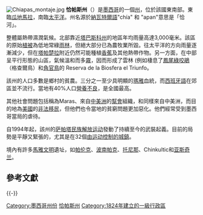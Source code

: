 {{NoteTA
|1=zh-hk:瑪雅;zh-cn:玛雅;zh-sg:马雅;zh-tw:馬雅;
}}
{{Infobox settlement
| name          = 恰帕斯州
| official_name = ''Estado Libre y Soberano de Chiapas''
| native_name_lang          =
| settlement_type           = 州
| image_flag                = Flag of Chiapas.svg
| flag_size                 = 160
| flag_alt                  =
| image_shield              = Coat of arms of Chiapas.svg
| shield_size               =
| image_seal                = 
| seal_size                 = 80px
| nickname                  = <!-- NO -->
| motto                     = <!-- NO -->
| anthem                    = [[Himno_a_Chiapas|Himno a Chiapas]]
| image_map                 = Chiapas in Mexico (location map scheme).svg
| map_caption               = 在墨西哥的位置
| coordinates               = {{coord|16|25|N|92|25|W|display=inline,title}}
| coor_pinpoint             =
| coordinates_footnotes     =
| subdivision_type          = 國
| subdivision_name          = [[墨西哥|墨西哥]]
| subdivision_type1         = 首府
| subdivision_name1         = [[图斯特拉古铁雷斯|图斯特拉古铁雷斯]]
| subdivision_type2         = 最大城市
| subdivision_name2         = [[图斯特拉古铁雷斯|图斯特拉古铁雷斯]]
| subdivision_type3         = [[自治区_(墨西哥)|自治區]]
| subdivision_name3         = 118個
| established_title         = 納入
| established_date          = 1824年9月14日<ref>{{cite news| title=La diputación provincial y el federalismo mexicano| url=https://books.google.com/books?id=i_GK_-6deKIC&pg=PA227| language=es| accessdate=2017-09-08| archive-date=2019-06-05| archive-url=https://web.archive.org/web/20190605230657/https://books.google.com/books?id=i_GK_-6deKIC&pg=PA227| dead-url=no}}</ref>
| established_title2     = 次序
| established_date2      = 第19個{{Ref label|engoffbox|a|}}
| founder                   =
| seat_type                 =
| seat                      =
| government_footnotes      =
| leader_party              =
| leader_title              = 州長
| leader_name               = [[Manuel_Velasco_Coello|Manuel Velasco Coello]] [[File:PVE_Party_(Mexico).svg|PVEM]]
| leader_title1             = 參議員<ref>{{cite web |title=Senadores por Chiapas LXI Legislatura |url=http://www.senado.gob.mx/index.php?ver=int&mn=9&sm=3 |publisher=Senado de la Republica |accessdate=March 6, 2013 |archive-date=2019-01-07 |archive-url=https://web.archive.org/web/20190107001132/http://www.senado.gob.mx/index.php?ver=int&mn=9&sm=3%20 |dead-url=no }}</ref>
| leader_name1              = [[Luis_Armando_Melgar_Bravo|Luis Armando Melgar Bravo]] [[File:PVE_Party_(Mexico).svg|PVEM]]<br />[[Roberto_Albores_Gleason|Roberto Albores Gleason]] [[File:PRI_logo_(Mexico).svg|PRI]]<br />[[Zoé_Robledo_Arbulo|Zoé Robledo Arbulo]] [[File:PRD_logo_without_border_(Mexico).svg|PRD]]
|leader_title2              = [[众议院_(墨西哥)|眾議員]]<ref>{{cite web |title=Listado de Diputados por Grupo Parlamentario del Estado de Chiapas |url=http://sitl.diputados.gob.mx/LXI_leg/listado_diputados_gpnp.php?tipot=Edo&edot=5 |publisher=Camara de Diputados |accessdate=2010-10-20 |archive-date=2019-01-07 |archive-url=https://web.archive.org/web/20190107001143/http://sitl.diputados.gob.mx/LXI_leg/listado_diputados_gpnp.php?tipot=Edo&edot=5%20 |dead-url=no }}</ref>
|leader_name2               = 
| unit_pref                  = Metric<!-- or US or UK -->
| area_footnotes             = <ref>{{cite web |title=Resumen |url=http://cuentame.inegi.gob.mx/monografias/informacion/queret/default.aspx?tema=me&e=22 |publisher=Cuentame INEGI |accessdate=2013-02-12 |archive-date=2007-06-07 |archive-url=https://web.archive.org/web/20070607091116/http://cuentame.inegi.gob.mx/monografias/informacion/queret/default.aspx?tema=me&e=22 |dead-url=yes }}</ref>
| area_total_km2             = 73311
| area_land_km2              =
| area_water_km2             =
| area_water_percent         =
| area_note                  = 
| elevation_m                =
| elevation_max_footnotes    =<ref>{{cite web |title=Relieve |url=http://cuentame.inegi.gob.mx/monografias/informacion/chis/territorio/relieve.aspx?tema=me&e=07 |publisher=Cuentame INEGI |accessdate=2010-10-20 |deadurl=yes |archiveurl=https://web.archive.org/web/20100813172014/http://cuentame.inegi.gob.mx/monografias/informacion/chis/territorio/relieve.aspx?tema=me&e=07 |archivedate=2010-08-13 }}</ref>
| elevation_max_m            = 4080
| elevation_max_ft           =
| elevation_min_m            =
| elevation_min_ft           =
| population_footnotes       = <ref>{{cite web|title=Encuesta Intercensal 2015|url=http://www.inegi.org.mx/est/contenidos/proyectos/encuestas/hogares/especiales/ei2015/doc/eic_2015_presentacion.pdf|accessdate=2015-12-08|archive-date=2020-05-17|archive-url=https://web.archive.org/web/20200517093929/https://www.inegi.org.mx/est/contenidos/proyectos/encuestas/hogares/especiales/ei2015/doc/eic_2015_presentacion.pdf|dead-url=no}}</ref>
| population_total           = 5217908
| population_as_of           = 2015年
| population_density_km2     = auto
| population_density_rank    = 
| population_demonym         = 
| population_note            =
| postal_code_type           = 郵政編碼
| postal_code                = 29 – 30
| iso_code                   = MX-CHP
| website                    = {{URL|http://www.chiapas.gob.mx/|www.chiapas.gob.mx}}
| footnotes                  =
{{note|engoffbox}}a. By the will of the people of Chiapas expressed by direct vote for incorporation into the Federation.<br/>
}}
[[File:Chiapas_montaje.jpg|thumb]]
'''恰帕斯州'''（{{lang-es|Chiapas}}）是[[墨西哥|墨西哥]]的一個[[墨西哥行政區劃|州]]，位於該國東南部。東臨[[瓜地馬拉|瓜地馬拉]]，南臨[[太平洋|太平洋]]。州名源於[[納瓦特爾語|納瓦特爾語]]"chía" 和 "apan"意思是「恰河」。

整體屬熱帶濕潤氣候。北部靠近[[塔巴斯科州|塔巴斯科州]]的地區年均雨量高達3,000毫米。該區的原始[[植被|植被]]為低地常綠[[雨林|雨林]]，但絕大部分已為農牧業所毀。往太平洋的方向雨量逐漸減少，但在[[塔帕楚拉|塔帕楚拉]]附近仍然可能種植[[香蕉|香蕉]]及其他熱帶作物。另一方面，在中部呈平行形態的山區，氣候溫和而多[[霧|霧]]，因而形成了雲林 (例如棲息了[[鳳尾綠咬鵑|鳳尾綠咬鵑]]（格查爾鳥）和[[角官鳥|角官鳥]]的 Reserva de la Biosfera el Triunfo。

該州的人口多數是鄉村的貧農。三分之一至少具明顯的[[瑪雅|瑪雅]]血統，而[[西班牙語|西班牙語]]在郊區並不流行。當地有40%人口[[營養不良|營養不良]]，是全國最高。

其他社會問題包括稱為Maras、來自[[中美洲|中美洲]]的[[幫會|幫會]]組織，和同樣來自中美洲，而目的地為[[美國|美國]]的[[非法移民|非法移民]]，但他們也令當地的貧窮問題更加惡化。他們經常受到墨西哥當局的虐待。

自1994年起，該州的[[萨帕塔民族解放运动|萨帕塔民族解放运动]]發動了持續至今的武裝起義。目前的局勢是平靜又緊張的，尤其是在32個[[反叛萨帕塔自治市镇|由运动控制的城鎮]]。

境內有許多[[馬雅文明|馬雅文明]]遺址，如[[帕伦克|帕伦克]]、[[波南帕克|波南帕克]]、[[托尼那|托尼那]]、Chinkultic和[[亚斯奇兰|亚斯奇兰]]。

== 參考文獻 ==
{{Reflist|30em}}

{{-}}
{{Mexico|nocat}}

[[Category:墨西哥州份|Category:墨西哥州份]]
[[Category:恰帕斯州|]]
[[Category:1824年建立的一級行政區|Category:1824年建立的一級行政區]]